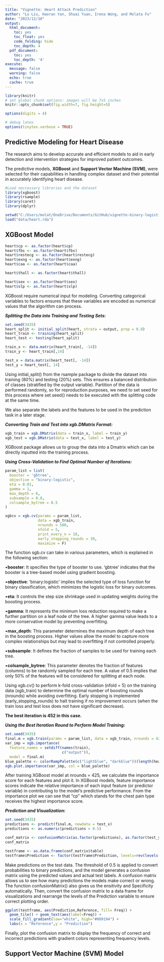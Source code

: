 ```yaml
---
title: "Vignette: Heart Attack Prediction"
author: "Lu Liu, Haoran Yan, Shuai Yuan, Irena Wong, and Molata Fu"
date: "2023/12/10"
output:
  html_document:
    toc: yes
    toc_float: yes
    code_folding: hide
    toc_depth: 4
  pdf_document:
    toc: yes
    toc_depth: '4'
execute:
  message: false
  warning: false
  echo: true
  cache: true
---
```

```r
library(knitr)
# set global chunk options: images will be 7x5 inches
knitr::opts_chunk$set(fig.width=7, fig.height=5)

options(digits = 4)

# debug latex
options(tinytex.verbose = TRUE)
```
## Predictive Modeling for Heart Disease

The research aims to develop accurate and efficient models to aid in early detection and intervention strategies for improved patient outcomes.

The predictive models, **XGBoost** and **Support Vector Machine (SVM)**, were selected for their capabilities in handling complex dataset and their potential in accurately identifying heart disease.


```r
#Load neccessary libraries and the dataset
library(xgboost)
library(rsample)
library(caret)
library(dplyr)

setwd("C:/Users/molat/OneDrive/Documents/GitHub/vignette-binary-logistic-regression")
load("data/heart.rda")

```

## XGBoost Model
```r
heart$cp <- as.factor(heart$cp)
heart$fbs <- as.factor(heart$fbs)
heart$restecg <- as.factor(heart$restecg)
heart$exng <- as.factor(heart$exng)
heart$caa <- as.factor(heart$caa)

heart$thall <- as.factor(heart$thall)

heart$sex <- as.factor(heart$sex)
heart$slp <- as.factor(heart$slp)

```
XGBoost require numerical input for modeling. Converting categorical variables to factors ensures that these variables are encoded as numerical values that the algorithm can process.

***Splitting the Data into Training and Testing Sets:***
```r
set.seed(3435)
heart_split <- initial_split(heart, strata = output, prop = 0.8)
heart_train <- training(heart_split)
heart_test <- testing(heart_split)

train_x <- data.matrix(heart_train[, -14])
train_y <- heart_train[,14]

test_x = data.matrix(heart_test[, -14])
test_y = heart_test[, 14]
```
Using initial_split() from the rsample package to divide the dataset into training (80%) and testing (20%) sets. This ensures a balanced distribution of classes (stratified by the output variable). Partition of the data is performed randomly, so for reproduction purposes, we need to set seed for this process where set.seed() needs to be executed with the splitting code at the same time. 

We also separate the labels and the features to be used in the prediction task in a later stage. 

***Converting Train and Test into xgb.DMatrix Format:***
```r
xgb_train = xgb.DMatrix(data = train_x, label = train_y)
xgb_test = xgb.DMatrix(data = test_x, label = test_y)
```

XGBoost package allows us to group the data into a Dmatrix which can be directly inputted into the training process. 

***Using Cross-Validation to Find Optimal Number of Iterations:***
```r
param_list = list(
  booster = 'gbtree',
  objective = "binary:logistic",
  eta = 0.01,
  gamma = 1,
  max_depth = 6,
  subsample = 0.8,
  colsample_bytree = 0.5
)

xgbcv = xgb.cv(params = param_list,
               data = xgb_train,
               nrounds = 500,
               nfold = 5,
               print_every_n = 10,
               early_stopping_rounds = 30,
               maximize = F)
```
  
  The function sgb.cv can take in various parameters, which is explained in the following section: 
  
  •**booster**: It specifies the type of booster to use. 'gbtree' indicates that the booster is a tree-based model using gradient boosting.

  •**objective**:  'binary:logistic' implies the selected type of loss function for binary classification, which minimizes the logistic loss for binary outcomes.

  •**eta**: It controls the step size shrinkage used in updating weights during the boosting process.

  •**gamma**: It represents the minimum loss reduction required to make a further partition on a leaf node of the tree. A higher gamma value leads to a more conservative model by preventing overfitting.

  •**max_depth**: This parameter determines the maximum depth of each tree in the boosting process. Higher values allow the model to capture more complex relationships but may lead to overfitting if not controlled properly.

  •**subsample**: It defines the fraction of samples to be used for training each tree.

  •**colsample_bytree**: This parameter denotes the fraction of features (columns) to be randomly sampled for each tree. A value of 0.5 implies that only 50% of the features will be considered for splitting at each node.

  Using xgb.cv() to perform k-fold cross-validation (nfold = 5) on the training data (xgb_train) to determine the optimal number of boosting rounds (nrounds) while avoiding overfitting. Early stopping is implemented (early_stopping_rounds) to halt training if no improvement occurs (when the train loss and test loss does not have significant decrease). 

**The best iteration is 452 in this case.**

***Using the Best Iteration Round to Perform Model Training:***
```r
set.seed(3435)
final.m = xgb.train(params = param_list, data = xgb_train, nrounds = 425, verbose = 0)
var_imp = xgb.importance(
  feature_names = setdiff(names(train),
                          c("output")),
  model = final.m)
blue_palette <- colorRampPalette(c("lightblue", "darkblue"))(length(heart) -1)
xgb.plot.importance(var_imp, col = blue_palette)

```
  
  After training XGBoost model at nrounds = 425, we calculate the importance score for each features and plot it. In XGBoost  models, feature importance scores indicate the relative importance of each input feature (or predictor variable) in contributing to the model's predictive performance. From the importance plot we can see that "cp" which stands for the chest pain type receives the highest importance score. 

***Prediction and Visualization:***
```r
set.seed(3435)
predictions <- predict(final.m, newdata = test_x)
predictions <- as.numeric(predictions > 0.5)

conf_matrix <- confusionMatrix(as.factor(predictions), as.factor(test_y))
conf_matrix

testframe <- as.data.frame(conf_matrix$table)
testframe$Prediction <- factor(testframe$Prediction, levels=rev(levels(testframe$Prediction)))
```
    
  Make predictions on the test data. The threshold of 0.5 is applied to convert probabilities to binary predictions, and the model generates a confusion matrix using the predicted values and actual test labels. A confusion matrix allows us to see how many predictions the models make correct or wrong. The function confusionMatrix() also gives us the ensitivity and Specificity automatically. Then, convert the confusion matrix to a data frame for visualizations and rearrange the levels of the Prediction variable to ensure correct plotting order.
    
```r
ggplot(testframe, aes(Prediction,Reference, fill= Freq)) +
  geom_tile() + geom_text(aes(label=Freq)) +
  scale_fill_gradient(low="white", high="#009194") +
  labs(x = "Reference",y = "Prediction")

```
  
  Finally, plot the confusion matrix to display the frequency of correct and incorrect predictions with gradient colors representing frequency levels.

## Support Vector Machine (SVM) Model


